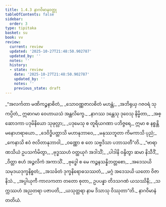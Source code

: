 ```yaml
---
title: 1.4.3 နာဂဝိမာနဝတ္ထု
tableOfContents: false
sidebar:
  order: 3
type: tipitaka
basket: su
book: vv
review:
  current: review
  updated: '2025-10-27T21:48:50.902787'
  updated_by: ''
  notes: ''
  history:
  - state: review
    date: '2025-10-27T21:48:50.902787'
    updated_by: ''
    notes: ''
    previous_state: draft
---
```



<ReviewStatus review={frontmatter.review} showDetails={true} />

<HypothesisAnnotation frontmatter={frontmatter} />

<DynamicBreadcrumb />

<Division number="705" book="vv" e="ch" v="19" p="58">

<Paragraph number="553" type="verses" book="vv">
_“အလင်္ကတာ မဏိကဉ္စနာစိတံ,_  
_သောဝဏ္ဏဇာလစိတံ မဟန္တံ;_  
_အဘိရုယှ ဂဇဝရံ သုကပ္ပိတံ,_  
ဣဓာဂမာ ဝေဟာယသံ အန္တလိက္ခေ._  

</Paragraph>

</Division>
<Division number="706" book="vv" e="ch" v="19" p="58">

<Paragraph number="554" type="verses" book="vv">
_နာဂဿ ဒန္တေသု ဒုဝေသု နိမ္မိတာ,_  
_အစ္ဆောဒကာ ပဒုမိနိယော သုဖုလ္လာ;_  
_ပဒုမေသု စ တူရိယဂဏာ ပဘိဇ္ဇရေ,_  
ဣမာ စ နစ္စန္တိ မနောဟရာယော._  

</Paragraph>

</Division>
<Division number="707" book="vv" e="ch" v="19" p="58">

<Paragraph number="555" type="verses" book="vv">
_ဒေဝိဒ္ဓိပတ္တာသိ မဟာနုဘာဝေ,_  
_မနုဿဘူတာ ကိမကာသိ ပုညံ;_  
_ကေနာသိ ဧဝံ ဇလိတာနုဘာဝါ,_  
_ဝဏ္ဏော စ တေ သဗ္ဗဒိသာ ပဘာသတီ”တိ._  

</Paragraph>

</Division>
<Division number="708" book="vv" e="ch" v="19" p="58">

<Paragraph number="556" type="verses" book="vv">
_“ဗာရာဏသိယံ ဥပသင်္ကမိတွာ,_  
_ဗုဒ္ဓဿဟံ ဝတ္ထယုဂံ အဒါသိံ;_  
_ပါဒါနိ ဝန္ဒိတွာ ဆမာ နိသီဒိံ,_  
_ဝိတ္တာ စဟံ အဉ္ဇလိကံ အကာသိံ._  

</Paragraph>

</Division>
<Division number="709" book="vv" e="ch" v="19" p="58">

<Paragraph number="557" type="verses" book="vv">
_ဗုဒ္ဓေါ စ မေ ကဉ္စနသန္နိဘတ္တစော,_  
_အဒေသယိ သမုဒယဒုက္ခနိစ္စတံ;_  
_အသင်္ခတံ ဒုက္ခနိရောဓသဿတံ,_  
_မဂ္ဂံ အဒေသယိ ယတော ဝိဇာနိသံ._  

</Paragraph>

</Division>
<Division number="710" book="vv" e="ch" v="19" p="58">

<Paragraph number="558" type="verses" book="vv">
_အပ္ပါယုကီ ကာလကတာ တတော စုတာ,_  
ဥပပန္နာ တိဒသဂဏံ ယသဿိနီ;_  
_သက္ကဿဟံ အညတရာ ပဇာပတိ,_  
_ယသုတ္တရာ နာမ ဒိသာသု ဝိဿုတာ”တိ._  


</Paragraph>
</Division>

<Paragraph number="559" type="center" book="vv">
နာဂဝိမာနံ တတိယံ.
</Paragraph>